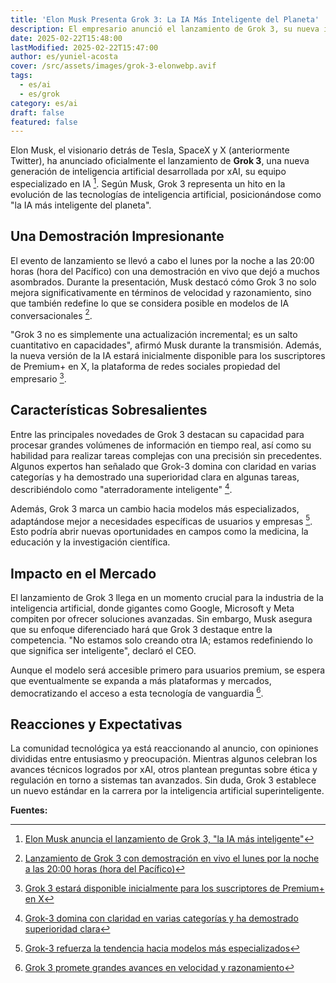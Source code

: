 ```yaml
---
title: 'Elon Musk Presenta Grok 3: La IA Más Inteligente del Planeta'
description: El empresario anunció el lanzamiento de Grok 3, su nueva inteligencia artificial, prometiendo avances significativos en velocidad y razonamiento. Conoce más sobre esta tecnología revolucionaria.
date: 2025-02-22T15:48:00
lastModified: 2025-02-22T15:47:00
author: es/yuniel-acosta
cover: /src/assets/images/grok-3-elonwebp.avif
tags:
  - es/ai
  - es/grok
category: es/ai
draft: false
featured: false
---
```

Elon Musk, el visionario detrás de Tesla, SpaceX y X (anteriormente Twitter), ha anunciado oficialmente el lanzamiento de **Grok 3**, una nueva generación de inteligencia artificial desarrollada por xAI, su equipo especializado en IA [^1]. Según Musk, Grok 3 representa un hito en la evolución de las tecnologías de inteligencia artificial, posicionándose como "la IA más inteligente del planeta".

## Una Demostración Impresionante

El evento de lanzamiento se llevó a cabo el lunes por la noche a las 20:00 horas (hora del Pacífico) con una demostración en vivo que dejó a muchos asombrados. Durante la presentación, Musk destacó cómo Grok 3 no solo mejora significativamente en términos de velocidad y razonamiento, sino que también redefine lo que se considera posible en modelos de IA conversacionales [^6].

"Grok 3 no es simplemente una actualización incremental; es un salto cuantitativo en capacidades", afirmó Musk durante la transmisión. Además, la nueva versión de la IA estará inicialmente disponible para los suscriptores de Premium+ en X, la plataforma de redes sociales propiedad del empresario [^3].

## Características Sobresalientes

Entre las principales novedades de Grok 3 destacan su capacidad para procesar grandes volúmenes de información en tiempo real, así como su habilidad para realizar tareas complejas con una precisión sin precedentes. Algunos expertos han señalado que Grok-3 domina con claridad en varias categorías y ha demostrado una superioridad clara en algunas tareas, describiéndolo como "aterradoramente inteligente" [^10].

Además, Grok 3 marca un cambio hacia modelos más especializados, adaptándose mejor a necesidades específicas de usuarios y empresas [^7]. Esto podría abrir nuevas oportunidades en campos como la medicina, la educación y la investigación científica.

## Impacto en el Mercado

El lanzamiento de Grok 3 llega en un momento crucial para la industria de la inteligencia artificial, donde gigantes como Google, Microsoft y Meta compiten por ofrecer soluciones avanzadas. Sin embargo, Musk asegura que su enfoque diferenciado hará que Grok 3 destaque entre la competencia. "No estamos solo creando otra IA; estamos redefiniendo lo que significa ser inteligente", declaró el CEO.

Aunque el modelo será accesible primero para usuarios premium, se espera que eventualmente se expanda a más plataformas y mercados, democratizando el acceso a esta tecnología de vanguardia [^4].

## Reacciones y Expectativas

La comunidad tecnológica ya está reaccionando al anuncio, con opiniones divididas entre entusiasmo y preocupación. Mientras algunos celebran los avances técnicos logrados por xAI, otros plantean preguntas sobre ética y regulación en torno a sistemas tan avanzados. Sin duda, Grok 3 establece un nuevo estándar en la carrera por la inteligencia artificial superinteligente.

**Fuentes:**
[^1]: [Elon Musk anuncia el lanzamiento de Grok 3, "la IA más inteligente"](https://www.lasexta.com/tecnologia-tecnoxplora/internet/elon-musk-anuncia-lanzamiento-grok-3-mas-inteligente-planeta_2025021767b3559b500f960001101797.html)
[^3]: [Grok 3 estará disponible inicialmente para los suscriptores de Premium+ en X](https://www.instagram.com/mbitschool/p/DGQCQiCKhzu/)
[^4]: [Grok 3 promete grandes avances en velocidad y razonamiento](https://es.wired.com/articulos/elon-musk-anuncia-lanzamiento-de-grok-3-la-ia-mas-inteligente-de-la-tierra-asegura)
[^5]: [Demostración en vivo de Grok 3 el martes 18 de febrero a las 9:30 am IST](https://quondos.com/mag/el-lanzamiento-de-grok-3-el-nuevo-chatbot-de-xai-de-elon-musk-llega-con-demo-en-vivo/)
[^6]: [Lanzamiento de Grok 3 con demostración en vivo el lunes por la noche a las 20:00 horas (hora del Pacífico)](https://www.elmundo.es/tecnologia/creadores/2025/02/16/67b198e1e4d4d84d578b4594.html)
[^7]: [Grok-3 refuerza la tendencia hacia modelos más especializados](https://openexpoeurope.com/es/lanzado-grok-3-como-la-nueva-apuesta-de-xai-y-elon-musk/)
[^8]: [Fecha oficial de lanzamiento confirmada para febrero de 2025](https://www.eldemocrata.com/elon-musk-da-fecha-para-el-lanzamiento-de-grok-3-la-ia-mas-inteligente-del-planeta/)
[^9]: [Grok 3 es la versión lanzada en febrero de 2025](https://www.xataka.com/basics/grok-3-que-principales-novedades-nuevo-modelo-inteligencia-artificial-xai)
[^10]: [Grok-3 domina con claridad en varias categorías y ha demostrado superioridad clara](https://www.elfinanciero.com.mx/tech/2025/02/18/musk-lanza-grok-3-que-sabemos-del-nuevo-modelo-de-ia/)
